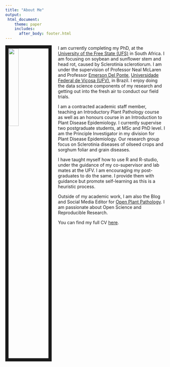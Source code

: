 ```yaml
---
title: "About Me"
output: 
 html_document:
    theme: paper
    includes:
      after_body: footer.html
---
```


<img src="images/LAROTHMANN.jpg" style="width:25%; border:10px solid; margin-right: 20px" align="left" >


I am currently completing my PhD, at the [University of the Free State (UFS)](https://www.ufs.ac.za/homepage) in South Africa. I am focusing on soybean and sunflower stem and head rot, caused by Sclerotinia sclerotiorum. I am under the supervision of Professor Neal McLaren and Professor [Emerson Del Ponte](https://github.com/emdelponte), [Universidade Federal de Viçosa (UFV)](https://www.ufv.br/international-students/), in Brazil. I enjoy doing the data science components of my research and getting out into the fresh air to conduct our field trials.   

I am a contracted academic staff member, teaching an Introductory Plant Pathology course as well as an honours course in an Introduction to Plant Disease Epidemiology. I currently supervise two postgraduate students, at MSc and PhD level. I am the Principle Investigator in my division for Plant Disease Epidemiology. Our research group focus on Sclerotinia diseases of oilseed crops and sorghum foliar and grain diseases.  

I have taught myself how to use R and R-studio, under the guidance of my co-supervisor and lab mates at the UFV. I am encouraging my post-graduates to do the same. I provide them with guidance but promote self-learning as this is a heuristic process.   

Outside of my academic work, I am also the Blog and Social Media Editor for [Open Plant Pathology](https://openplantpathology.org/).  I am passionate about Open Science and Reproducible Research.  

You can find my full CV [here](files/LisaAnnRothmann_CV.pdf). 



